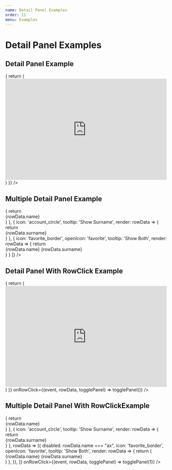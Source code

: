 ```yaml
---
name: Detail Panel Examples
order: 11
menu: Examples
---
```



# Detail Panel Examples

## Detail Panel Example 

<Playground>
  <MaterialTable
    columns={[
      {title: 'Name', field: 'name'},
      {title: 'Surname', field: 'surname'},
      {title: 'Birth Year', field: 'birthYear', type: 'numeric'},
      {title: 'Birth Place', field: 'birthCity', lookup: {34: 'İstanbul', 63: 'Şanlıurfa'}},      
    ]}
    data={[
      { name: 'Mehmet', surname: 'Baran', birthYear: 1987, birthCity: 63 },
      { name: 'Zerya Betül', surname: 'Baran', birthYear: 1987, birthCity: 63 },
    ]}
    title="Detail Panel Example"
    detailPanel={rowData => {
      return (
        <iframe width="100%" height="315" src="https://www.youtube.com/embed/C0DPdy98e4c" frameborder="0" allow="accelerometer; autoplay; encrypted-media; gyroscope; picture-in-picture" allowfullscreen></iframe>
      )
    }}
  />
</Playground>

## Multiple Detail Panel Example

<Playground>
  <MaterialTable
    columns={[
      { title: 'Adı', field: 'name' },
      { title: 'Soyadı', field: 'surname' },
      { title: 'Doğum Yılı', field: 'birthYear', type: 'numeric' },
      { title: 'Doğum Yeri', field: 'birthCity', lookup: { 34: 'İstanbul', 63: 'Şanlıurfa' } }
    ]}
    data={[
      { name: 'Mehmet', surname: 'Baran', birthYear: 1987, birthCity: 63 },
      { name: 'Zerya Betül', surname: 'Baran', birthYear: 1987, birthCity: 63 },
    ]}
    title="Multiple Detail Panel Example"
    detailPanel={[
      {
        tooltip: 'Show Name',
        render: rowData => {
          return <div style={{fontSize: 100, textAlign: 'center', color: 'white', backgroundColor: '#43A047'}}>{rowData.name}</div>
        }
      },
      {
        icon: 'account_circle',
        tooltip: 'Show Surname',
        render: rowData => {
          return <div style={{fontSize: 100, textAlign: 'center', color: 'white', backgroundColor: '#E53935'}}>{rowData.surname}</div>
        }
      },
      {
        icon: 'favorite_border',
        openIcon: 'favorite',
        tooltip: 'Show Both',
        render: rowData => {
          return <div style={{fontSize: 100, textAlign: 'center', color: 'white', backgroundColor: '#FDD835'}}>{rowData.name} {rowData.surname}</div>
        }
      }
    ]}
  />
</Playground>

## Detail Panel With RowClick Example

<Playground>
  <MaterialTable
    columns={[
      {title: 'Name', field: 'name'},
      {title: 'Surname', field: 'surname'},
      {title: 'Birth Year', field: 'birthYear', type: 'numeric'},
      {title: 'Birth Place', field: 'birthCity', lookup: {34: 'İstanbul', 63: 'Şanlıurfa'}},      
    ]}
    data={[
      { name: 'Mehmet', surname: 'Baran', birthYear: 1987, birthCity: 63 },
      { name: 'Zerya Betül', surname: 'Baran', birthYear: 1987, birthCity: 63 },
    ]}
    title="Detail Panel With RowClick Example"
    detailPanel={rowData => {
      return (
        <iframe width="100%" height="315" src="https://www.youtube.com/embed/C0DPdy98e4c" frameborder="0" allow="accelerometer; autoplay; encrypted-media; gyroscope; picture-in-picture" allowfullscreen></iframe>
      )
    }}
    onRowClick={(event, rowData, togglePanel) => togglePanel()}
  />
</Playground>

## Multiple Detail Panel With RowClickExample

<Playground>
  <MaterialTable
    columns={[
      { title: 'Adı', field: 'name' },
      { title: 'Soyadı', field: 'surname' },
      { title: 'Doğum Yılı', field: 'birthYear', type: 'numeric' },
      { title: 'Doğum Yeri', field: 'birthCity', lookup: { 34: 'İstanbul', 63: 'Şanlıurfa' } }
    ]}
    data={[
      { name: 'Mehmet', surname: 'Baran', birthYear: 1987, birthCity: 63 },
      { name: 'Zerya Betül', surname: 'Baran', birthYear: 1987, birthCity: 63 },
    ]}
    title="Multiple Detail Panel With RowClickExample"
    detailPanel={[
      {
        tooltip: 'Show Name',
        render: rowData => {
          return <div style={{fontSize: 100, textAlign: 'center', color: 'white', backgroundColor: '#43A047'}}>{rowData.name}</div>
        }
      },
      {
        icon: 'account_circle',
        tooltip: 'Show Surname',
        render: rowData => {
          return <div style={{fontSize: 100, textAlign: 'center', color: 'white', backgroundColor: '#E53935'}}>{rowData.surname}</div>
        }
      },
      rowData => ({
        disabled: rowData.name === "ax",
        icon: 'favorite_border',
        openIcon: 'favorite',
        tooltip: 'Show Both',              
        render: rowData => {
          return (
            <div
              style={{
                fontSize: 100,
                textAlign: 'center',
                color: 'white',
                backgroundColor: '#FDD835',
              }}
            >
              {rowData.name} {rowData.surname}
            </div>
          )
        },
      }),
    ]}
    onRowClick={(event, rowData, togglePanel) => togglePanel(1)}
  />
</Playground>